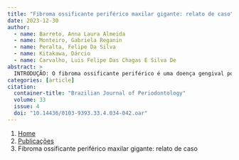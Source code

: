 ```yaml
---
title: "Fibroma ossificante periférico maxilar gigante: relato de caso"
date: 2023-12-30
author:
  - name: Barreto, Anna Laura Almeida
  - name: Monteiro, Gabriela Reganin
  - name: Peralta, Felipe Da Silva
  - name: Kitakawa, Dárcio
  - name: Carvalho, Luis Felipe Das Chagas E Silva De
abstract: > 
  INTRODUÇÃO: O fibroma ossificante periférico é uma doença gengival possivelmente originada nas células do ligamento periodontal. OBJETIVO: O objetivo do presente artigo é relatar o caso clínico de uma paciente do sexo feminino, 30 anos de idade, em tratamento ortodôntico, que apresentou nódulo exofítico, séssil, duro, bem delimitado, medindo 2,5 cm, sem ulceração. CASO CLÍNICO: A lesão, localizada entre o canino e o primeiro pré-molar superiores direitos, evoluiu ao longo de seis meses. Após exames pré-operatórios e confirmação da hipótese diagnóstica por meio do exame radiográfico, foi realizada biópsia excisional. A análise histológica da peça confirmou o diagnóstico de fibroma ossificante periférico. CONCLUSÃO: O presente relato de caso clínico de fibroma ossificante periférico reforça a importância da discussão sobre essa doença no diagnóstico diferencial de lesões gengivais.
categories: [article]
citation: 
  container-title: "Brazilian Journal of Periodontology"
  volume: 33
  issue: 4
  doi: "10.14436/0103-9393.33.4.034-042.oar"
---
```


```{=html}
<nav aria-label="breadcrumb">
  <ol class="breadcrumb">
    <li class="breadcrumb-item"><a href="../../index.html">Home</a></li>
    <li class="breadcrumb-item"><a href="../index.html">Publicações</a></li>
    <li class="breadcrumb-item active" aria-current="page">Fibroma ossificante periférico maxilar gigante: relato de caso</li>
  </ol>
</nav>
```
